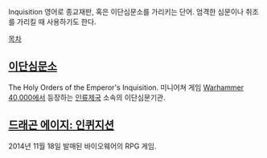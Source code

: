 Inquisition
영어로 종교재판, 혹은 이단심문소를 가리키는 단어. 엄격한 심문이나 취조를 가리킬 때 사용하기도 한다.

[[목차]]

== [[이단심문소]] ==
The Holy Orders of the Emperor's Inquisition.
미니어쳐 게임 [[Warhammer 40,000]]에서 등장하는 [[인류제국]] 소속의 이단심문기관.

== [[드래곤 에이지: 인퀴지션]] ==
2014년 11월 18일 발매된 바이오웨어의 RPG 게임.
